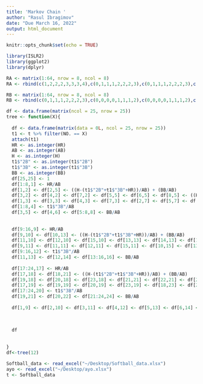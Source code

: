 ```yaml
---
title: 'Markov Chain '
author: "Rasul Ibragimov"
date: "Due March 16, 2022"
output: html_document
---
```



```r
knitr::opts_chunk$set(echo = TRUE)
```



```r
library(ISLR2)
library(ggplot2)
library(dplyr)

```

```r
RA <- matrix(1:64, nrow = 8, ncol = 8)
RA <- rbind(c(1,2,2,2,3,3,3,4),c(0,1,1,1,2,2,2,3),c(0,1,1,1,2,2,2,3),c(0,1,1,1,2,2,2,3),c(0,0,0,0,1,1,1,2),c(0,0,0,0,1,1,1,2),c(0,0,0,0,1,1,1,2),c(0,0,0,0,0,0,0,1))
```


```r
RB <- matrix(1:64, nrow = 8, ncol = 8)
RB <- rbind(c(0,1,1,1,2,2,2,3),c(0,0,0,0,1,1,1,2),c(0,0,0,0,1,1,1,2),c(0,0,0,0,1,1,1,2),c(0,0,0,0,0,0,0,1),c(0,0,0,0,0,0,0,1),c(0,0,0,0,0,0,0,1),c(0,0,0,0,0,0,0,0))
```



```r

df <- data.frame(matrix(ncol = 25, nrow = 25))
tree <- function(X){
  
  df <- data.frame(matrix(data = 0L, ncol = 25, nrow = 25))
  t1 <- t %>% filter(NO. == X)
  attach(t1)
  HR <- as.integer(HR)
  AB <- as.integer(AB)
  H <- as.integer(H)
  t1$"2B" <- as.integer(t1$"2B")
  t1$"3B" <- as.integer(t1$"3B")
  BB <- as.integer(BB)
  df[25,25] <- 1
  df[1:8,1] <- HR/AB
  df[1,2] <- df[2,5] <- ((H-(t1$"2B"+t1$"3B"+HR))/AB) + (BB/AB)
  df[3,2] <- df[4,2] <- df[7,2] <- df[5,5] <- df[6,5] <- df[8,5] <- ((H-(t1$"2B"+t1$"3B"+HR))/AB)
  df[1,3] <- df[3,3] <- df[4,3] <- df[7,3] <- df[2,7] <- df[5,7] <- df[6,7] <- df[8,7] <- t1$"2B"/AB
  df[1:8,4] <- t1$"3B"/AB
  df[3,5] <- df[4,6] <- df[5:8,8] <- BB/AB
  
  
  df[9:16,9] <- HR/AB
  df[9,10] <- df[10,13] <- ((H-(t1$"2B"+t1$"3B"+HR))/AB) + (BB/AB)
  df[11,10] <- df[12,10] <- df[15,10] <- df[13,13] <- df[14,13] <- df[16,13] <- ((H-(t1$"2B"+t1$"3B"+HR))/AB)
  df[9,11] <- df[11,11] <- df[12,11] <- df[15,11] <- df[10,15] <- df[13,15] <- df[14,15] <- df[16,15] <- t1$"2B"/AB
  df[9:16,12] <- t1$"3B"/AB
  df[11,13] <- df[12,14] <- df[13:16,16] <- BB/AB
  
  df[17:24,17] <- HR/AB
  df[17,18] <- df[18,21] <- ((H-(t1$"2B"+t1$"3B"+HR))/AB) + (BB/AB)
  df[19,18] <- df[20,18] <- df[23,18] <- df[21,21] <- df[22,21] <- df[24,21] <- ((H-(t1$"2B"+t1$"3B"+HR))/AB)
  df[17,19] <- df[19,19] <- df[20,19] <- df[23,19] <- df[18,23] <- df[21,23] <- df[22,23] <- df[24,23] <- t1$"2B"/AB
  df[17:24,20] <- t1$"3B"/AB
  df[19,21] <- df[20,22] <- df[21:24,24] <- BB/AB
  
  df[1,9] <- df[2,10] <- df[3,11] <- df[4,12] <- df[5,13] <- df[6,14] <- df[7,15] <- df[8,16] <- df[9,17] <- df[10,18] <- df[11,19] <- df[12,20] <- df[13,21] <- df[14,22] <- df[15,23] <- df[16,24] <- df[17:24,25] <- 1 - ((HR/AB)+(((H-(t1$"2B"+t1$"3B"+HR))/AB) + (BB/AB))+((H-(t1$"2B"+t1$"3B"+HR))/AB)+(t1$"2B"/AB)+(t1$"3B"/AB)+(BB/AB))
  
  
  
  df
  
  
}
df<-tree(12)
```


```r
Softball_data <- read_excel("~/Desktop/Softball_data.xlsx")
ayo <- read_excel("~/Desktop/ayo.xlsx")
t <- Softball_data

```




